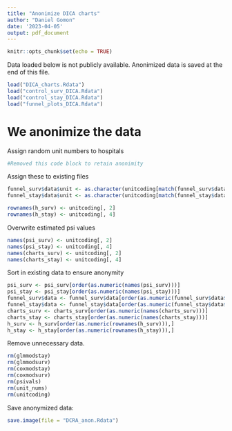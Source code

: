 ```yaml
---
title: "Anonimize DICA charts"
author: "Daniel Gomon"
date: '2023-04-05'
output: pdf_document
---
```


```r
knitr::opts_chunk$set(echo = TRUE)
```

Data loaded below is not publicly available.
Anonimized data is saved at the end of this file.

```r
load("DICA_charts.Rdata")
load("control_surv_DICA.Rdata")
load("control_stay_DICA.Rdata")
load("funnel_plots_DICA.Rdata")
```


# We anonimize the data

Assign random unit numbers to hospitals

```r
#Removed this code block to retain anonimity
```

Assign these to existing files

```r
funnel_surv$data$unit <- as.character(unitcoding[match(funnel_surv$data$unit, unitcoding[, 1]), 2])
funnel_stay$data$unit <- as.character(unitcoding[match(funnel_stay$data$unit, unitcoding[, 3]), 4])

rownames(h_surv) <- unitcoding[, 2]
rownames(h_stay) <- unitcoding[, 4]
```

Overwrite estimated psi values

```r
names(psi_surv) <- unitcoding[, 2]
names(psi_stay) <- unitcoding[, 4]
names(charts_surv) <- unitcoding[, 2]
names(charts_stay) <- unitcoding[, 4]
```

Sort in existing data to ensure anonymity

```r
psi_surv <- psi_surv[order(as.numeric(names(psi_surv)))]
psi_stay <- psi_stay[order(as.numeric(names(psi_stay)))]
funnel_surv$data <- funnel_surv$data[order(as.numeric(funnel_surv$data$unit)),]
funnel_stay$data <- funnel_stay$data[order(as.numeric(funnel_stay$data$unit)),]
charts_surv <- charts_surv[order(as.numeric(names(charts_surv)))]
charts_stay <- charts_stay[order(as.numeric(names(charts_stay)))]
h_surv <- h_surv[order(as.numeric(rownames(h_surv))),]
h_stay <- h_stay[order(as.numeric(rownames(h_stay))),]
```


Remove unnecessary data.
```r
rm(glmmodstay)
rm(glmmodsurv)
rm(coxmodstay)
rm(coxmodsurv)
rm(psivals)
rm(unit_nums)
rm(unitcoding)
```


Save anonymized data:
```r
save.image(file = "DCRA_anon.Rdata")
```




